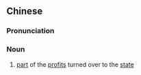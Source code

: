 {{also|上缴利润}}
==Chinese==
{{zh-forms|s=上缴利润|type=22}}

===Pronunciation===
{{zh-pron
|m=shàngjiǎo lìrùn
|c=soeng6 giu2 lei6 jeon6
|cat=n
}}

===Noun===
{{zh-noun}}

# [[part]] of the [[profit]]s turned over to the [[state]]